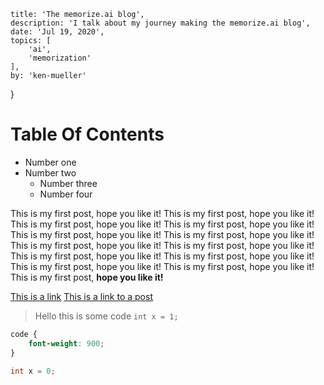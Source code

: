 	title: 'The memorize.ai blog',
	description: 'I talk about my journey making the memorize.ai blog',
	date: 'Jul 19, 2020',
	topics: [
		'ai',
		'memorization'
	],
	by: 'ken-mueller'
}

# Table Of Contents

- Number one
- Number two
	- Number three
	- Number four

This is my first post, hope you like it! This is my first post, hope you like it! This is my first post, hope you like it! This is my first post, hope you like it! This is my first post, hope you like it! This is my first post, hope you like it! This is my first post, hope you like it! This is my first post, hope you like it! This is my first post, hope you like it! This is my first post, hope you like it! This is my first post, hope you like it! This is my first post, hope you like it! This is my first post, **hope you like it!**

[This is a link](https://memorize.ai)
[This is a link to a post](/p/first-post)

> Hello this is some code `int x = 1;`

```css
code {
	font-weight: 900;
}
```

```cpp
int x = 0;
```
